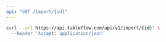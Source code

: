 ```yaml
---
api: "GET /import/{id}"
---
```


<RequestExample>

```bash cURL
curl --url https://api.tableflow.com/api/v1/import/{id}" \
  --header 'Accept: application/json'
```

</RequestExample>
